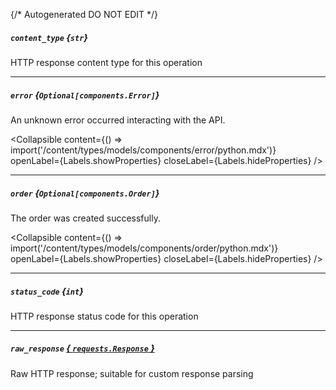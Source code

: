 {/* Autogenerated DO NOT EDIT  */}

##### `content_type` *{`str`}*
HTTP response content type for this operation

---
##### `error` *{`Optional[components.Error]`}*
An unknown error occurred interacting with the API.

<Collapsible content={() => import('/content/types/models/components/error/python.mdx')} openLabel={Labels.showProperties} closeLabel={Labels.hideProperties} />


---
##### `order` *{`Optional[components.Order]`}*
The order was created successfully.

<Collapsible content={() => import('/content/types/models/components/order/python.mdx')} openLabel={Labels.showProperties} closeLabel={Labels.hideProperties} />


---
##### `status_code` *{`int`}*
HTTP response status code for this operation

---
##### `raw_response` [*{ `requests.Response` }*](https://requests.readthedocs.io/en/latest/api/#requests.Response)
Raw HTTP response; suitable for custom response parsing


